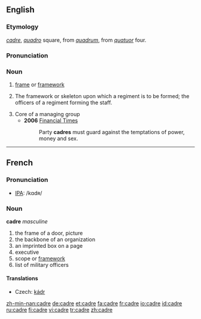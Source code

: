 {{wikipediapar|Cadre}}

==English==

===Etymology===
{{F.}} ''[[#French|cadre]]'', {{It.}} ''[[quadro]]'' square, from {{L.}} ''[[quadrum]]'', from ''[[quatuor]]'' four.

===Pronunciation===
{{IPA|/ˈpɑːdreɪ/}}

===Noun===
{{en-noun}}

# [[frame]] or [[framework]]
# {{context|military}} The framework or skeleton upon which a regiment is to be formed; the officers of a regiment forming the staff.
# Core of a managing group
#* '''2006''' [http://www.ft.com/cms/s/e9eef20e-4dc4-11db-8704-0000779e2340,dwp_uuid=9c33700c-4c86-11da-89df-0000779e2340.html Financial Times]
#*: Party '''cadres''' must guard against the temptations of power, money and sex.

----

==French==
===Pronunciation===
*[[International Phonetic Alphabet|IPA]]: /kɑdʀ/

===Noun===
'''cadre''' ''masculine''
# the frame of a door, picture
# the backbone of an organization
# an imprinted box on a page
# executive
# scope or [[framework]]
# list of military officers

====Translations====
* Czech: [[kádr]]

[[zh-min-nan:cadre]]
[[de:cadre]]
[[et:cadre]]
[[fa:cadre]]
[[fr:cadre]]
[[io:cadre]]
[[id:cadre]]
[[ru:cadre]]
[[fi:cadre]]
[[vi:cadre]]
[[tr:cadre]]
[[zh:cadre]]